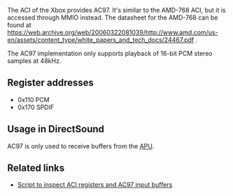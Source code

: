 The ACI of the Xbox provides AC97.
It's similar to the AMD-768 ACI, but it is accessed through MMIO instead. The datasheet for the AMD-768 can be found at https://web.archive.org/web/20060322081039/http://www.amd.com/us-en/assets/content_type/white_papers_and_tech_docs/24467.pdf .

The AC97 implementation only supports playback of 16-bit PCM stereo samples at 48kHz{{FIXME|reason=Not confirmed, but very likely}}.

== Register addresses ==

* 0x110 PCM
* 0x170 SPDIF

== Usage in DirectSound ==

AC97 is only used to receive buffers from the [[APU]].
{{FIXME|reason=I know more about this, but too lazy to write it down; JayFoxRox}}

== Related links ==

* [https://github.com/JayFoxRox/xbox-tools/blob/master/python-scripts/aci.py Script to inspect ACI registers and AC97 input buffers]